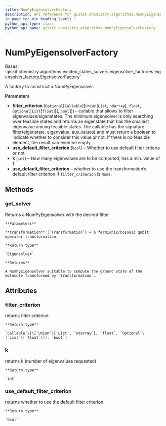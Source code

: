 ```yaml
---
title: NumPyEigensolverFactory
description: API reference for qiskit.chemistry.algorithms.NumPyEigensolverFactory
in_page_toc_min_heading_level: 1
python_api_type: class
python_api_name: qiskit.chemistry.algorithms.NumPyEigensolverFactory
---
```


# NumPyEigensolverFactory

<Class id="qiskit.chemistry.algorithms.NumPyEigensolverFactory" isDedicatedPage={true} github="https://github.com/qiskit-community/qiskit-aqua/tree/stable/0.9/qiskit/chemistry/algorithms/excited_states_solvers/eigensolver_factories/numpy_eigensolver_factory.py" signature="NumPyEigensolverFactory(filter_criterion=None, k=100, use_default_filter_criterion=False)" modifiers="class">
  Bases: `qiskit.chemistry.algorithms.excited_states_solvers.eigensolver_factories.eigensolver_factory.EigensolverFactory`

  A factory to construct a NumPyEigensolver.

  **Parameters**

  *   **filter\_criterion** (`Optional`\[`Callable`\[\[`Union`\[`List`, `ndarray`], `float`, `Optional`\[`List`\[`float`]]], `bool`]]) – callable that allows to filter eigenvalues/eigenstates. The minimum eigensolver is only searching over feasible states and returns an eigenstate that has the smallest eigenvalue among feasible states. The callable has the signature filter(eigenstate, eigenvalue, aux\_values) and must return a boolean to indicate whether to consider this value or not. If there is no feasible element, the result can even be empty.
  *   **use\_default\_filter\_criterion** (`bool`) – Whether to use default filter criteria or not
  *   **k** (`int`) – How many eigenvalues are to be computed, has a min. value of 1.
  *   **use\_default\_filter\_criterion** – whether to use the transformation’s default filter criterion if `filter_criterion` is `None`.

  ## Methods

  ### get\_solver

  <Function id="qiskit.chemistry.algorithms.NumPyEigensolverFactory.get_solver" signature="NumPyEigensolverFactory.get_solver(transformation)">
    Returns a NumPyEigensolver with the desired filter

    **Parameters**

    **transformation** (`Transformation`) – a fermionic/bosonic qubit operator transformation.

    **Return type**

    `Eigensolver`

    **Returns**

    A NumPyEigensolver suitable to compute the ground state of the molecule transformed by `transformation`.
  </Function>

  ## Attributes

  ### filter\_criterion

  <Attribute id="qiskit.chemistry.algorithms.NumPyEigensolverFactory.filter_criterion">
    returns filter criterion

    **Return type**

    `Callable`\[\[`Union`\[`List`, `ndarray`], `float`, `Optional`\[`List`\[`float`]]], `bool`]
  </Attribute>

  ### k

  <Attribute id="qiskit.chemistry.algorithms.NumPyEigensolverFactory.k">
    returns k (number of eigenvalues requested)

    **Return type**

    `int`
  </Attribute>

  ### use\_default\_filter\_criterion

  <Attribute id="qiskit.chemistry.algorithms.NumPyEigensolverFactory.use_default_filter_criterion">
    returns whether to use the default filter criterion

    **Return type**

    `bool`
  </Attribute>
</Class>

